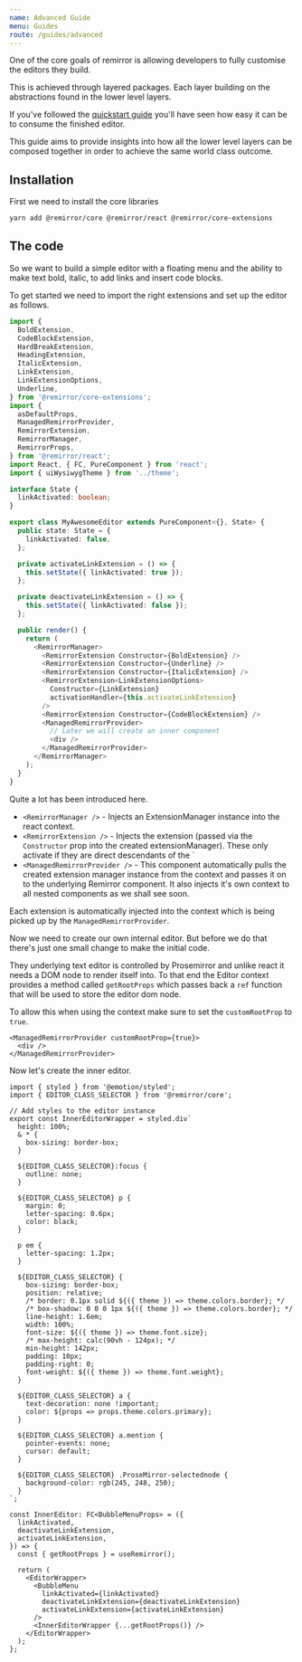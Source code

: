 ```yaml
---
name: Advanced Guide
menu: Guides
route: /guides/advanced
---
```


One of the core goals of remirror is allowing developers to fully customise the editors they build.

This is achieved through layered packages. Each layer building on the abstractions found in the lower level layers.

If you've followed the [quickstart guide](/guides/quickstart) you'll have seen how easy it can be to consume the finished editor.

This guide aims to provide insights into how all the lower level layers can be composed together in order to achieve the same world class outcome.

## Installation

First we need to install the core libraries

```bash
yarn add @remirror/core @remirror/react @remirror/core-extensions
```

## The code

So we want to build a simple editor with a floating menu and the ability to make text bold, italic, to add links and insert code blocks.

To get started we need to import the right extensions and set up the editor as follows.

```ts
import {
  BoldExtension,
  CodeBlockExtension,
  HardBreakExtension,
  HeadingExtension,
  ItalicExtension,
  LinkExtension,
  LinkExtensionOptions,
  Underline,
} from '@remirror/core-extensions';
import {
  asDefaultProps,
  ManagedRemirrorProvider,
  RemirrorExtension,
  RemirrorManager,
  RemirrorProps,
} from '@remirror/react';
import React, { FC, PureComponent } from 'react';
import { uiWysiwygTheme } from '../theme';

interface State {
  linkActivated: boolean;
}

export class MyAwesomeEditor extends PureComponent<{}, State> {
  public state: State = {
    linkActivated: false,
  };

  private activateLinkExtension = () => {
    this.setState({ linkActivated: true });
  };

  private deactivateLinkExtension = () => {
    this.setState({ linkActivated: false });
  };

  public render() {
    return (
      <RemirrorManager>
        <RemirrorExtension Constructor={BoldExtension} />
        <RemirrorExtension Constructor={Underline} />
        <RemirrorExtension Constructor={ItalicExtension} />
        <RemirrorExtension<LinkExtensionOptions>
          Constructor={LinkExtension}
          activationHandler={this.activateLinkExtension}
        />
        <RemirrorExtension Constructor={CodeBlockExtension} />
        <ManagedRemirrorProvider>
          // Later we will create an inner component
          <div />
        </ManagedRemirrorProvider>
      </RemirrorManager>
    );
  }
}
```

Quite a lot has been introduced here.

- `<RemirrorManager />` - Injects an ExtensionManager instance into the react context.
- `<RemirrorExtension />` - Injects the extension (passed via the `Constructor` prop into the created extensionManager). These only activate if they are direct descendants of the `<RemirrorManager />
- `<ManagedRemirrorProvider />` - This component automatically pulls the created extension manager instance from the context and passes it on to the underlying Remirror component. It also injects it's own context to all nested components as we shall see soon.

Each extension is automatically injected into the context which is being picked up by the `ManagedRemirrorProvider`.

Now we need to create our own internal editor. But before we do that there's just one small change to make the initial code.

They underlying text editor is controlled by Prosemirror and unlike react it needs a DOM node to render itself into. To that end the Editor context provides a method called `getRootProps` which passes back a `ref` function that will be used to store the editor dom node.

To allow this when using the context make sure to set the `customRootProp` to `true`.

```tsx
<ManagedRemirrorProvider customRootProp={true}>
  <div />
</ManagedRemirrorProvider>
```

Now let's create the inner editor.

```tsx
import { styled } from '@emotion/styled';
import { EDITOR_CLASS_SELECTOR } from '@remirror/core';

// Add styles to the editor instance
export const InnerEditorWrapper = styled.div`
  height: 100%;
  & * {
    box-sizing: border-box;
  }

  ${EDITOR_CLASS_SELECTOR}:focus {
    outline: none;
  }

  ${EDITOR_CLASS_SELECTOR} p {
    margin: 0;
    letter-spacing: 0.6px;
    color: black;
  }

  p em {
    letter-spacing: 1.2px;
  }

  ${EDITOR_CLASS_SELECTOR} {
    box-sizing: border-box;
    position: relative;
    /* border: 0.1px solid ${({ theme }) => theme.colors.border}; */
    /* box-shadow: 0 0 0 1px ${({ theme }) => theme.colors.border}; */
    line-height: 1.6em;
    width: 100%;
    font-size: ${({ theme }) => theme.font.size};
    /* max-height: calc(90vh - 124px); */
    min-height: 142px;
    padding: 10px;
    padding-right: 0;
    font-weight: ${({ theme }) => theme.font.weight};
  }

  ${EDITOR_CLASS_SELECTOR} a {
    text-decoration: none !important;
    color: ${props => props.theme.colors.primary};
  }

  ${EDITOR_CLASS_SELECTOR} a.mention {
    pointer-events: none;
    cursor: default;
  }

  ${EDITOR_CLASS_SELECTOR} .ProseMirror-selectednode {
    background-color: rgb(245, 248, 250);
  }
`;

const InnerEditor: FC<BubbleMenuProps> = ({
  linkActivated,
  deactivateLinkExtension,
  activateLinkExtension,
}) => {
  const { getRootProps } = useRemirror();

  return (
    <EditorWrapper>
      <BubbleMenu
        linkActivated={linkActivated}
        deactivateLinkExtension={deactivateLinkExtension}
        activateLinkExtension={activateLinkExtension}
      />
      <InnerEditorWrapper {...getRootProps()} />
    </EditorWrapper>
  );
};
```
